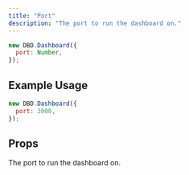 ```yaml
---
title: "Port"
description: "The port to run the dashboard on."
---
```


```js
new DBD.Dashboard({
  port: Number,
});
```

## Example Usage

```javascript
new DBD.Dashboard({
  port: 3000,
});
```

## Props

<ParamField path="port" type="number" required>
  The port to run the dashboard on.
</ParamField>
